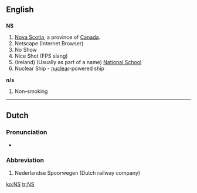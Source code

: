 {{see|ns|n's|N's}}
==English==

==={{abbreviation}}===
'''NS'''

# [[Nova Scotia]], a province of [[Canada]].
# Netscape (Internet Browser)
# No Show
# Nice Shot (FPS slang)
# (Ireland) (Usually as part of a name) [[w:National school|National School]]
# Nuclear Ship - [[nuclear]]-powered ship

'''n/s'''
# Non-smoking

----

==Dutch==

===Pronunciation===
*{{audio|Nl-NS.ogg|audio}}

===Abbreviation===
{{infl|nl|abbreviation}}

# Nederlandse Spoorwegen (Dutch railway company)

[[ko:NS]]
[[tr:NS]]